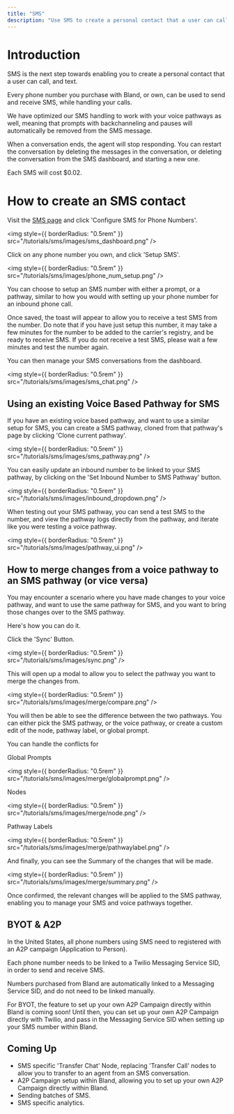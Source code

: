 ```yaml
---
title: "SMS"
description: "Use SMS to create a personal contact that a user can call, and text."
---
```


# Introduction

SMS is the next step towards enabling you to create a personal contact that a user can call, and text.

Every phone number you purchase with Bland, or own, can be used to send and receive SMS, while handling your calls.

We have optimized our SMS handling to work with your voice pathways as well, meaning that prompts with backchanneling and pauses will automatically be removed from the SMS message.

When a conversation ends, the agent will stop responding. You can restart the conversation by deleting the messages in the conversation, or deleting the conversation from the SMS dashboard, and starting a new one.

Each SMS will cost $0.02.

# How to create an SMS contact


Visit the [SMS page](https://app.bland.ai/dashboard/sms) and click 'Configure SMS for Phone Numbers'.

<img style={{ borderRadius: "0.5rem" }} src="/tutorials/sms/images/sms_dashboard.png" />


Click on any phone number you own, and click 'Setup SMS'.

<img style={{ borderRadius: "0.5rem" }} src="/tutorials/sms/images/phone_num_setup.png" />

You can choose to setup an SMS number with either a prompt, or a pathway, similar to how you would with setting up your phone number for an inbound phone call.


Once saved, the toast will appear to allow you to receive a test SMS from the number. Do note that if you have just setup this number, it may take a few minutes for the number to be added to the carrier's registry, and be ready to receive SMS. If you do not receive a test SMS, please wait a few minutes and test the number again.


You can then manage your SMS conversations from the dashboard.

<img style={{ borderRadius: "0.5rem" }} src="/tutorials/sms/images/sms_chat.png" />


## Using an existing Voice Based Pathway for SMS


If you have an existing voice based pathway, and want to use a similar setup for SMS, you can create a SMS pathway, cloned from that pathway's page by clicking 'Clone current pathway'.

<img style={{ borderRadius: "0.5rem" }} src="/tutorials/sms/images/sms_pathway.png" />


You can easily update an inbound number to be linked to your SMS pathway, by clicking on the 'Set Inbound Number to SMS Pathway' button.

<img style={{ borderRadius: "0.5rem" }} src="/tutorials/sms/images/inbound_dropdown.png" />



When testing out your SMS pathway, you can send a test SMS to the number, and view the pathway logs directly from the pathway, and iterate like you were testing a voice pathway.

<img style={{ borderRadius: "0.5rem" }} src="/tutorials/sms/images/pathway_ui.png" />




## How to merge changes from a voice pathway to an SMS pathway (or vice versa)

You may encounter a scenario where you have made changes to your voice pathway, and want to use the same pathway for SMS, and you want to bring those changes over to the SMS pathway.

Here's how you can do it.

Click the 'Sync' Button.

<img style={{ borderRadius: "0.5rem" }} src="/tutorials/sms/images/sync.png" />


This will open up a modal to allow you to select the pathway you want to merge the changes from.

<img style={{ borderRadius: "0.5rem" }} src="/tutorials/sms/images/merge/compare.png" />

You will then be able to see the difference between the two pathways. You can either pick the SMS pathway, or the voice pathway, or create a custom edit of the node, pathway label, or global prompt.




You can handle the conflicts for 

Global Prompts

<img style={{ borderRadius: "0.5rem" }} src="/tutorials/sms/images/merge/globalprompt.png" />


Nodes

<img style={{ borderRadius: "0.5rem" }} src="/tutorials/sms/images/merge/node.png" />


Pathway Labels


<img style={{ borderRadius: "0.5rem" }} src="/tutorials/sms/images/merge/pathwaylabel.png" />


And finally, you can see the Summary of the changes that will be made.


<img style={{ borderRadius: "0.5rem" }} src="/tutorials/sms/images/merge/summary.png" />

Once confirmed, the relevant changes will be applied to the SMS pathway, enabling you to manage your SMS and voice pathways together.



## BYOT & A2P

In the United States, all phone numbers using SMS need to registered with an A2P campaign (Application to Person).

Each phone number needs to be linked to a Twilio Messaging Service SID, in order to send and receive SMS.

Numbers purchased from Bland are automatically linked to a Messaging Service SID, and do not need to be linked manually.

For BYOT, the feature to set up your own A2P Campaign directly within Bland is coming soon! Until then, you can set up your own A2P Campaign directly with Twilio, and pass in the Messaging Service SID when setting up your SMS number within Bland.



## Coming Up

- SMS specific 'Transfer Chat' Node, replacing 'Transfer Call' nodes to allow you to transfer to an agent from an SMS conversation.
- A2P Campaign setup within Bland, allowing you to set up your own A2P Campaign directly within Bland.
- Sending batches of SMS.
- SMS specific analytics.

































